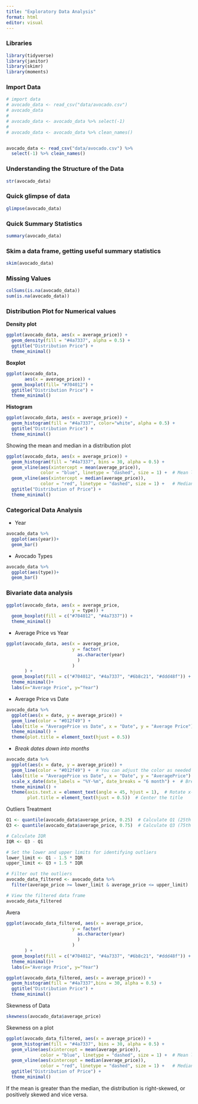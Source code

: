```yaml
---
title: "Exploratory Data Analysis"
format: html
editor: visual
---
```


### Libraries

```r
library(tidyverse)
library(janitor)
library(skimr)
library(moments)
```

### Import Data

```r
# import data
# avocado_data <- read_csv("data/avocado.csv") 
# avocado_data 
# 
# avocado_data <- avocado_data %>% select(-1)
# 
# avocado_data <- avocado_data %>% clean_names()


avocado_data <- read_csv("data/avocado.csv") %>%
  select(-1) %>% clean_names()

```

### Understanding the Structure of the Data

```r
str(avocado_data)
```

### Quick glimpse of data

```r
glimpse(avocado_data)
```

### Quick Summary Statistics

```r
summary(avocado_data)
```

### Skim a data frame, getting useful summary statistics

```r
skim(avocado_data)
```

### Missing Values

```r
colSums(is.na(avocado_data))
sum(is.na(avocado_data))
```

### Distribution Plot for Numerical values

**Density plot**

```r
ggplot(avocado_data, aes(x = average_price)) +
  geom_density(fill = "#4a7337", alpha = 0.5) +
  ggtitle("Distribution Price") +
  theme_minimal()
```

**Boxplot**

```r
ggplot(avocado_data, 
       aes(x = average_price)) +
  geom_boxplot(fill= "#704012") +
  ggtitle("Distribution Price") +
  theme_minimal()
```

**Histogram**

```r
ggplot(avocado_data, aes(x = average_price)) +
  geom_histogram(fill = "#4a7337", color="white", alpha = 0.5) +
  ggtitle("Distribution Price") +
  theme_minimal()

```

Showing the mean and median in a distribution plot

```r
ggplot(avocado_data, aes(x = average_price)) +
  geom_histogram(fill = "#4a7337", bins = 30, alpha = 0.5) +
  geom_vline(aes(xintercept = mean(average_price)), 
             color = "blue", linetype = "dashed", size = 1) +  # Mean line
  geom_vline(aes(xintercept = median(average_price)), 
             color = "red", linetype = "dashed", size = 1) +   # Median line
  ggtitle("Distribution of Price") +
  theme_minimal()
```

### **Categorical Data Analysis**

-   Year

```r
avocado_data %>% 
  ggplot(aes(year))+
  geom_bar()
```

-   Avocado Types

```r
avocado_data %>% 
  ggplot(aes(type))+
  geom_bar()

```

### Bivariate data analysis

```r
ggplot(avocado_data, aes(x = average_price, 
                         y = type)) +
  geom_boxplot(fill = c("#704012", "#4a7337")) +
  theme_minimal()
```

-   Average Price vs Year

```r
ggplot(avocado_data, aes(x = average_price, 
                         y = factor(
                           as.character(year)
                           )
                         )
       ) +
  geom_boxplot(fill = c("#704012", "#4a7337", "#6b8c21", "#ddd48f")) +
  theme_minimal()+
  labs(x="Average Price", y="Year")
```

-   Average Price vs Date

```r
avocado_data %>% 
  ggplot(aes(x = date, y = average_price)) + 
  geom_line(color = "#012f49") +  
  labs(title = "AveragePrice vs Date", x = "Date", y = "Average Price") +
  theme_minimal() +
  theme(plot.title = element_text(hjust = 0.5))  
```

-   *Break dates down into months*

```r

avocado_data %>% 
  ggplot(aes(x = date, y = average_price)) + 
  geom_line(color = "#012f49") +  # You can adjust the color as needed
  labs(title = "AveragePrice vs Date", x = "Date", y = "AveragePrice") +
  scale_x_date(date_labels = "%Y-%m", date_breaks = "6 month") +  # Break the x-axis by months
  theme_minimal() +
  theme(axis.text.x = element_text(angle = 45, hjust = 1),  # Rotate x-axis labels for better readability
        plot.title = element_text(hjust = 0.5))  # Center the title
```

Outliers Treatment

```r

Q1 <- quantile(avocado_data$average_price, 0.25)  # Calculate Q1 (25th percentile)
Q3 <- quantile(avocado_data$average_price, 0.75)  # Calculate Q3 (75th percentile)

# Calculate IQR
IQR <- Q3 - Q1

# Set the lower and upper limits for identifying outliers
lower_limit <- Q1 - 1.5 * IQR
upper_limit <- Q3 + 1.5 * IQR

# Filter out the outliers
avocado_data_filtered <- avocado_data %>%
  filter(average_price >= lower_limit & average_price <= upper_limit)

# View the filtered data frame
avocado_data_filtered
```

Avera

```r
ggplot(avocado_data_filtered, aes(x = average_price, 
                         y = factor(
                           as.character(year)
                           )
                         )
       ) +
  geom_boxplot(fill = c("#704012", "#4a7337", "#6b8c21", "#ddd48f")) +
  theme_minimal()+
  labs(x="Average Price", y="Year")
```

```r
ggplot(avocado_data_filtered, aes(x = average_price)) +
  geom_histogram(fill = "#4a7337",bins = 30, alpha = 0.5) +
  ggtitle("Distribution Price") +
  theme_minimal()
```

Skewness of Data

```r
skewness(avocado_data$average_price)
```

Skewness on a plot

```r
ggplot(avocado_data_filtered, aes(x = average_price)) +
  geom_histogram(fill = "#4a7337", bins = 30, alpha = 0.5) +
  geom_vline(aes(xintercept = mean(average_price)), 
             color = "blue", linetype = "dashed", size = 1) +  # Mean line
  geom_vline(aes(xintercept = median(average_price)), 
             color = "red", linetype = "dashed", size = 1) +   # Median line
  ggtitle("Distribution of Price") +
  theme_minimal()
```
If the mean is greater than the median, the distribution is right-skewed, or positively skewed and vice versa.




